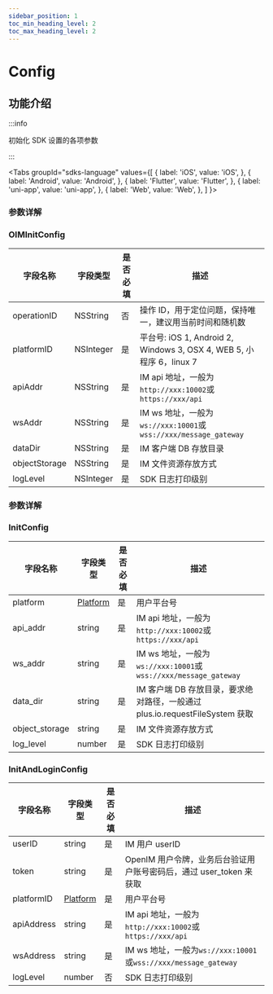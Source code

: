 ```yaml
---
sidebar_position: 1
toc_min_heading_level: 2
toc_max_heading_level: 2
---
```


# Config

## 功能介绍

:::info

初始化 SDK 设置的各项参数

:::

<Tabs
groupId="sdks-language"
values={[
{ label: 'iOS', value: 'iOS', },
{ label: 'Android', value: 'Android', },
{ label: 'Flutter', value: 'Flutter', },
{ label: 'uni-app', value: 'uni-app', },
{ label: 'Web', value: 'Web', },
]
}>

<TabItem value="Flutter">

### 参数详解

</TabItem>

<TabItem value="iOS">

### OIMInitConfig

| 字段名称      | 字段类型  | 是否必填 | 描述                                                                 |
| ------------- | --------- | -------- | -------------------------------------------------------------------- |
| operationID   | NSString  | 否       | 操作 ID，用于定位问题，保持唯一，建议用当前时间和随机数              |
| platformID    | NSInteger | 是       | 平台号: iOS 1, Android 2, Windows 3, OSX 4, WEB 5, 小程序 6，linux 7 |
| apiAddr       | NSString  | 是       | IM api 地址，一般为`http://xxx:10002`或`https://xxx/api`             |
| wsAddr        | NSString  | 是       | IM ws 地址，一般为`ws://xxx:10001`或`wss://xxx/message_gateway`      |
| dataDir       | NSString  | 是       | IM 客户端 DB 存放目录                                                |
| objectStorage | NSString  | 是       | IM 文件资源存放方式                                                  |
| logLevel      | NSInteger | 是       | SDK 日志打印级别                                                     |

</TabItem>

<TabItem value="Android">

### 参数详解

</TabItem>

<TabItem value="uni-app">

### InitConfig

| 字段名称       | 字段类型                                  | 是否必填 | 描述                                                                         |
| -------------- | ----------------------------------------- | -------- | ---------------------------------------------------------------------------- |
| platform       | [Platform](docs/sdks/Enum/IMPlatform.mdx) | 是       | 用户平台号                                                                   |
| api_addr       | string                                    | 是       | IM api 地址，一般为`http://xxx:10002`或`https://xxx/api`                     |
| ws_addr        | string                                    | 是       | IM ws 地址，一般为`ws://xxx:10001`或`wss://xxx/message_gateway`              |
| data_dir       | string                                    | 是       | IM 客户端 DB 存放目录，要求绝对路径，一般通过 plus.io.requestFileSystem 获取 |
| object_storage | string                                    | 是       | IM 文件资源存放方式                                                          |
| log_level      | number                                    | 是       | SDK 日志打印级别                                                             |

</TabItem>

<TabItem value="Web">

### InitAndLoginConfig

| 字段名称   | 字段类型                                  | 是否必填 | 描述                                                                |
| ---------- | ----------------------------------------- | -------- | ------------------------------------------------------------------- |
| userID     | string                                    | 是       | IM 用户 userID                                                      |
| token      | string                                    | 是       | OpenIM 用户令牌，业务后台验证用户账号密码后，通过 user_token 来获取 |
| platformID | [Platform](docs/sdks/Enum/IMPlatform.mdx) | 是       | 用户平台号                                                          |
| apiAddress | string                                    | 是       | IM api 地址，一般为`http://xxx:10002`或`https://xxx/api`            |
| wsAddress  | string                                    | 是       | IM ws 地址，一般为`ws://xxx:10001`或`wss://xxx/message_gateway`     |
| logLevel   | number                                    | 否       | SDK 日志打印级别                                                    |

</TabItem>

</Tabs>
